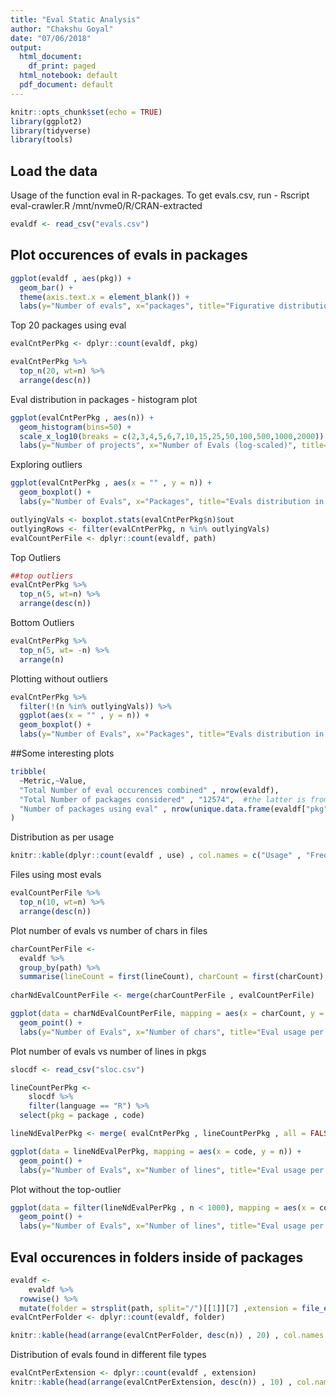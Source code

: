 ```yaml
---
title: "Eval Static Analysis"
author: "Chakshu Goyal"
date: "07/06/2018"
output:
  html_document:
    df_print: paged
  html_notebook: default
  pdf_document: default
---
```


```r
knitr::opts_chunk$set(echo = TRUE)
library(ggplot2)
library(tidyverse)
library(tools)
```

## Load the data
Usage of the function eval in R-packages.
To get evals.csv, run - Rscript eval-crawler.R /mnt/nvme0/R/CRAN-extracted
```r
evaldf <- read_csv("evals.csv")
```

## Plot occurences of evals in packages
```r
ggplot(evaldf , aes(pkg)) + 
  geom_bar() + 
  theme(axis.text.x = element_blank()) + 
  labs(y="Number of evals", x="packages", title="Figurative distribution of the usage of eval in various packages")
```

Top 20 packages using eval
```r
evalCntPerPkg <- dplyr::count(evaldf, pkg)

evalCntPerPkg %>%
  top_n(20, wt=n) %>%
  arrange(desc(n))
```

Eval distribution in packages - histogram plot
```r
ggplot(evalCntPerPkg , aes(n)) +
  geom_histogram(bins=50) +
  scale_x_log10(breaks = c(2,3,4,5,6,7,10,15,25,50,100,500,1000,2000)) +
  labs(y="Number of projects", x="Number of Evals (log-scaled)", title="Evals distribution in the packages (with atleast 1 occurence) - histogram")
```

Exploring outliers
```r
ggplot(evalCntPerPkg , aes(x = "" , y = n)) +
  geom_boxplot() +
  labs(y="Number of Evals", x="Packages", title="Evals distribution in the packages - boxplot")
```

```r
outlyingVals <- boxplot.stats(evalCntPerPkg$n)$out
outlyingRows <- filter(evalCntPerPkg, n %in% outlyingVals)
evalCountPerFile <- dplyr::count(evaldf, path)
```

Top Outliers
```r
##top outliers
evalCntPerPkg %>% 
  top_n(5, wt=n) %>% 
  arrange(desc(n))
```

Bottom Outliers
```r
evalCntPerPkg %>% 
  top_n(5, wt= -n) %>% 
  arrange(n)
```

Plotting without outliers
```r
evalCntPerPkg %>%
  filter(!(n %in% outlyingVals)) %>%
  ggplot(aes(x = "" , y = n)) +
  geom_boxplot() +
  labs(y="Number of Evals", x="Packages", title="Evals distribution in the packages - boxplot (outliers removed)")
```

##Some interesting plots 

```r
tribble(
  ~Metric,~Value,
  "Total Number of eval occurences combined" , nrow(evaldf),
  "Total Number of packages considered" , "12574",  #the latter is from the output of the evalCrawler.R script
  "Number of packages using eval" , nrow(unique.data.frame(evaldf["pkg"]))
)
```

Distribution as per usage
```r
knitr::kable(dplyr::count(evaldf , use) , col.names = c("Usage" , "Frequency"))
```

Files using most evals
```r
evalCountPerFile %>% 
  top_n(10, wt=n) %>% 
  arrange(desc(n))
```

Plot number of evals vs number of chars in files
```r
charCountPerFile <- 
  evaldf %>%
  group_by(path) %>%
  summarise(lineCount = first(lineCount), charCount = first(charCount), pkg = first(pkg))
	
charNdEvalCountPerFile <- merge(charCountPerFile , evalCountPerFile)

ggplot(data = charNdEvalCountPerFile, mapping = aes(x = charCount, y = n)) +
  geom_point() + 
  labs(y="Number of Evals", x="Number of chars", title="Eval usage per char in files")
```

Plot number of evals vs number of lines in pkgs
```r
slocdf <- read_csv("sloc.csv")

lineCountPerPkg <-
	slocdf %>%
	filter(language == "R") %>%
  select(pkg = package , code)

lineNdEvalPerPkg <- merge( evalCntPerPkg , lineCountPerPkg , all = FALSE)

ggplot(data = lineNdEvalPerPkg, mapping = aes(x = code, y = n)) +
  geom_point() +
  labs(y="Number of Evals", x="Number of lines", title="Eval usage per lines in packages")
```
Plot without the top-outlier
```r
ggplot(data = filter(lineNdEvalPerPkg , n < 1000), mapping = aes(x = code, y = n)) +
  geom_point() +
  labs(y="Number of Evals", x="Number of lines", title="Eval usage per lines in packages (with less than 1000 evals)")
```

## Eval occurences in folders inside of packages
```r
evaldf <- 
	evaldf %>% 
  rowwise() %>% 
  mutate(folder = strsplit(path, split="/")[[1]][7] ,extension = file_ext(path))
evalCntPerFolder <- dplyr::count(evaldf, folder)

knitr::kable(head(arrange(evalCntPerFolder, desc(n)) , 20) , col.names = c("Folder" , "Number of evals"))
```

Distribution of evals found in different file types
```r
evalCntPerExtension <- dplyr::count(evaldf , extension)
knitr::kable(head(arrange(evalCntPerExtension, desc(n)) , 10) , col.names = c("File Extension  " , "Number of evals"))
```
